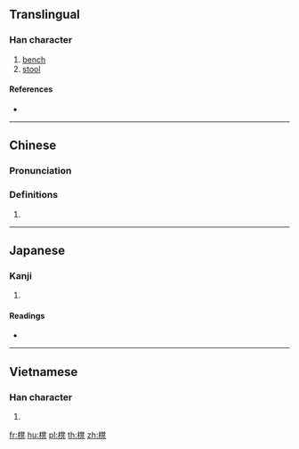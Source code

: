 {{also|凳}}
==Translingual==

===Han character===
{{Han char|rn=75|rad=木|as=14|sn=18|four=|canj=DNTN|ids=⿰木凳}}

# [[bench]]
# [[stool]]

====References====
* {{Han ref|kx=0559.261|dkj=15779|dj=0948.360|hdz=21311.110|uh=6AC8|ud=27336}}

----

==Chinese==
{{zh-forms}}

===Pronunciation===
{{zh-pron
|m=dèng
|c=dang3
|mc=
|oc=
|ma=
|cat=n
}}

===Definitions===
# {{rfdef|lang=zh}}

----

==Japanese==

===Kanji===
{{ja-kanji|grade=|rs=木14}}

# {{defn|lang=ja|sort=木14}}

====Readings====
* {{ja-readings|on=[[とう]] (tō)|kun=[[こしかけ]] (koshikake)}}

----

==Vietnamese==

===Han character===
{{vi-readings|rs=木14| hanviet = đắng}}

# {{defn|lang=vi|sort=木14}}

[[fr:櫈]]
[[hu:櫈]]
[[pl:櫈]]
[[th:櫈]]
[[zh:櫈]]